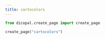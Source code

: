 ```yaml
---
title: cartocolors
---
```



```python
from dicopal.create_page import create_page

create_page("cartocolors")
```
